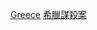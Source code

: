 {{Catnav|頁面分類|人物|各國人物|各國謀殺案受害者}}
{{Catnav|頁面分類|人物|逝世|特殊原因逝世者|謀殺受害者|各國謀殺案受害者}}
{{Catnav|頁面分類|社會|社會問題|犯罪|謀殺|謀殺受害者|各國謀殺案受害者}}
{{Catnav|頁面分類|社會|社會問題|犯罪|謀殺|各國謀殺案|希臘謀殺案}}
{{Catnav|頁面分類|社會科學|社會學|刑事學|犯罪|謀殺|各國謀殺案|希臘謀殺案}}
{{Catnav|頁面分類|社會科學|心理學|行為|犯罪|謀殺|各國謀殺案|希臘謀殺案}}

[[Category:各國謀殺案受害者|Greece]]
[[Category:希臘謀殺案|]]